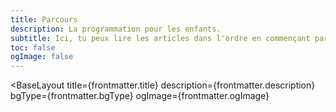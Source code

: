 ```yaml
---
title: Parcours
description: La programmation pour les enfants.
subtitle: Ici, tu peux lire les articles dans l'ordre en commençant par le début. C'est important pour bien comprendre les choses, car elles sont expliquées petit à petit. Si tu connais déjà tout ça, tu peux aller sur la page d'accueil pour avoir les derniers articles en haut de la page.
toc: false
ogImage: false
---
```



<BaseLayout
  title={frontmatter.title}
  description={frontmatter.description}
  bgType={frontmatter.bgType}
  ogImage={frontmatter.ogImage}
>
  <StandardLayout title={frontmatter.title} subtitle={frontmatter.subtitle}>
    <ListView slot="list" pageToc={frontmatter.toc} collectionType="parcours" />
  </StandardLayout>
</BaseLayout>
